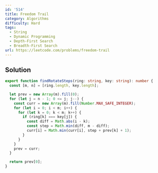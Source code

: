 ```yaml
---
id: '514'
title: Freedom Trail
category: Algorithms
difficulty: Hard
tags:
  - String
  - Dynamic Programming
  - Depth-First Search
  - Breadth-First Search
url: https://leetcode.com/problems/freedom-trail
---
```


## Solution

```typescript showLineNumbers
export function findRotateSteps(ring: string, key: string): number {
  const [m, n] = [ring.length, key.length];

  let prev = new Array(m).fill(0);
  for (let j = n - 1; 0 <= j; j--) {
    const curr = new Array(m).fill(Number.MAX_SAFE_INTEGER);
    for (let i = 0; i < m; i++) {
      for (let k = 0; k < m; k++) {
        if (ring[k] === key[j]) {
          const diff = Math.abs(i - k);
          const step = Math.min(diff, m - diff);
          curr[i] = Math.min(curr[i], step + prev[k] + 1);
        }
      }
    }
    prev = curr;
  }

  return prev[0];
}
```
